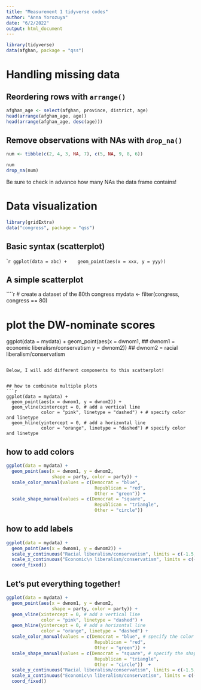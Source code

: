 ```yaml
---
title: "Measurement 1 tidyverse codes"
author: "Anna Yorozuya"
date: "6/2/2022"
output: html_document
---
```


```r
library(tidyverse)
data(afghan, package = "qss")
```

# Handling missing data

## Reordering rows with `arrange()`

```r
afghan_age <- select(afghan, province, district, age)
head(arrange(afghan_age, age))
head(arrange(afghan_age, desc(age)))
```


## Remove observations with NAs with `drop_na()`
```r
num <- tibble(c(2, 4, 3, NA, 7), c(5, NA, 9, 8, 6))

num
drop_na(num)
```
Be sure to check in advance how many NAs the data frame contains!



# Data visualization

```r
library(gridExtra)
data("congress", package = "qss")
```


## Basic syntax (scatterplot)
````r
ggplot(data = abc) + 
  geom_point(aes(x = xxx, y = yyy))
```


## A simple scatterplot
````r
# create a dataset of the 80th congress
mydata <- filter(congress, congress == 80)

# plot the DW-nominate scores
ggplot(data = mydata) + 
  geom_point(aes(x = dwnom1,  ## dwnom1 = economic liberalism/conservatism
                 y = dwnom2)) ## dwnom2 = racial liberalism/conservatism

```

Below, I will add different components to this scatterplot!


## how to combinate multiple plots
```r
ggplot(data = mydata) + 
  geom_point(aes(x = dwnom1, y = dwnom2)) +
  geom_vline(xintercept = 0, # add a vertical line
             color = "pink", linetype = "dashed") + # specify color and linetype
  geom_hline(yintercept = 0, # add a horizontal line
             color = "orange", linetype = "dashed") # specify color and linetype
```


## how to add colors
```r
ggplot(data = mydata) + 
  geom_point(aes(x = dwnom1, y = dwnom2,
                 shape = party, color = party)) +  
  scale_color_manual(values = c(Democrat = "blue",
                                 Republican = "red",
                                 Other = "green")) +
  scale_shape_manual(values = c(Democrat = "square",
                                 Republican = "triangle",
                                 Other = "circle")) 
```


## how to add labels
```r
ggplot(data = mydata) + 
  geom_point(aes(x = dwnom1, y = dwnom2)) +
  scale_y_continuous("Racial liberalism/conservatism", limits = c(-1.5, 1.5)) +
  scale_x_continuous("Economic\n liberalism/conservatism", limits = c(-1.5, 1.5)) +
  coord_fixed()
```

## Let's put everything together!
```r
ggplot(data = mydata) + 
  geom_point(aes(x = dwnom1, y = dwnom2,
                 shape = party, color = party)) +  
  geom_vline(xintercept = 0, # add a vertical line
             color = "pink", linetype = "dashed") + 
  geom_hline(yintercept = 0, # add a horizontal line
             color = "orange", linetype = "dashed") + 
  scale_color_manual(values = c(Democrat = "blue", # specify the color
                                 Republican = "red",
                                 Other = "green")) +
  scale_shape_manual(values = c(Democrat = "square", # specify the shape
                                 Republican = "triangle",
                                 Other = "circle"))  +
  scale_y_continuous("Racial liberalism/conservatism", limits = c(-1.5, 1.5)) +
  scale_x_continuous("Economic\n liberalism/conservatism", limits = c(-1.5, 1.5)) +
  coord_fixed()
```



